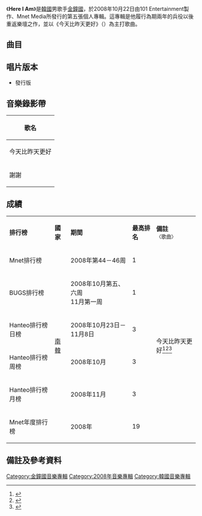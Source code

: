 {{Infobox Album
| Name        = Here I Am
| Type        = 專輯
| Artist      = [[金鐘國|金鐘國]]
| Cover       = Kim Jong Kook Here I Am.jpg
| Genre       = [[韓國流行音樂|韓國流行音樂]]
|  Released   = {{KOR}} 2008年10月22日
|  Recorded    = 2008年
|  Label      = {{KOR}} [[101_Entertainment|101 Entertainment]]製作<br/>[[Mnet_Media|Mnet Media]]發行
|  Producer   = [[崔珉赫|崔珉赫]]（{{lang|ko|최민혁}}）　
|  Length     = 53:40
|  Reviews    = *Mnet – {{Rating|9.2|10}}9.2 [http://mnet.interest.me/album/album.asp?albumid=169519 link]
|  Last album = [[第四封信|第四封信]]<br />（2006年）
|  This album = '''Here I Am'''<br />（2008年）
|  Next album = [[Eleventh_Story|Eleventh Story]]<br />（2010年）
}}

《'''Here I Am'''》是[[韓國|韓國]]男歌手[[金鐘國|金鐘國]]，於2008年10月22日由101 Entertainment製作、Mnet Media所發行的第五張個人專輯。這專輯是他履行為期兩年的兵役以後重返樂壇之作，並以《今天比昨天更好》（{{lang-ko|어제보다 오늘 더}}）為主打歌曲。

==曲目==
{{Tracklist
| total_length = 53:40
| font_size = 80%

| all_producer = [[崔珉赫|崔珉赫]]（{{lang|ko|최민혁}}）

| title1 = 謝謝
| note1 = {{lang|ko|고맙다}}
| longnote1 = 第二主打
| music1 = [[黃贊熙|黃贊熙]]（{{lang|ko|황찬희}}）
| lyrics1 = [[趙恩希|趙恩希]]（{{lang|ko|조은희}}）
| arranger1 = 黃贊熙
| length1 = 4:15

| title2 = 令人懷念的日子
| note2 = {{lang|ko|그리운 날들}}
| longnote2 = 
| music2 = [[韓尚元|韓尚元]]（{{lang|ko|한상원}}）
| lyrics2 = [[尹思羅|尹思羅]]（{{lang|ko|윤사라}}）<br>韓尚元
| arranger2 = 韓尚元
| length2 = 3:51

| title3 = 很久 很久
| note3 = {{lang|ko|오래 오래}}
| longnote3 = feat. [[趙明翼|Mikey]]（{{lang|ko|마이키}}）
| music3 = [[趙英秀|趙英秀]]（{{lang|ko|조영수}}）
| lyrics3 = 尹思羅
| arranger3 = 趙英秀
| length3 = 4:13

| title4 = 今天比昨天更好
| note4 = {{lang|ko|어제보다 오늘 더}}
| longnote4 = 第一主打
| music4 = [[金道勛|金道勛]]（{{lang|ko|김도훈}}）<br>[[李相浩|李相浩]]（{{lang|ko|이상호}}）
| lyrics4 = 尹思羅
| arranger4 = 李相浩
| length4 = 4:00

| title5 = Forever
| note5 = 
| longnote5 = feat.[[MIGHTY_MOUTH|MIGHTY MOUTH]]（{{lang|ko|마이티마우스}}）
| music5 = {{link-ko|李賢道|이현도}}（{{lang|ko|이현도}}）
| lyrics5 = 李賢道
| arranger5 = 李賢道<br>[[Donni_Jang|Donni Jang]]
| length5 = 3:22

| title6 = 沒有比這更好
| note6 = {{lang|ko|이보다 더 좋을순 없다}}
| longnote6 = feat.[[池石鎮|石鎮]]（{{lang|ko|시진}}）
| music6 = [[金道勛|金道勛]]<br>[[金奇范|金奇-{范}-]]（{{lang|ko|김기범}}）
| lyrics6 = 尹思羅
| arranger6 = 金道勛<br>金奇-{范}-
| length6 = 4:00

| title7 = 那家門前（序曲）
| note7 = {{lang|ko|그 집앞}}
| longnote7 = 純音樂
| music7 = {{link-ko|玄濟明|현제명}}（{{lang|ko|현제명}}）
| lyrics7 = 
| arranger7 = [[朴重勳|-{朴}-重勳]]（{{lang|ko|박중훈}}）
| length7 = 1:03

| title8 = 那家門前
| note8 = {{lang|ko|그 집앞}}
| longnote8 = 
| music8 = 黃贊熙
| lyrics8 = 趙恩希
| arranger8 = 黃贊熙
| length8 = 4:23

| title9 = 醉愛
| note9 = {{lang|ko|사랑에 취해}}
| longnote9 = featuring {{link-ko|朴柱碩|주석 (가수)|柱碩}}（{{lang|ko|주석}}）
| music9 = [[李浩楊|李浩楊]]（{{lang|ko|이호양}}）
| lyrics9 = 尹思羅
| arranger9 = 李浩楊
| length9 = 4:03

| title10 = 離別的定式
| note10 = {{lang|ko|이별의 정석}}
| longnote10 = 
| music10 = 趙英秀
| lyrics10 = 趙恩希
| arranger10 = 趙英秀
| length10 = 3:55

| title11 = 現在再見
| note11 = {{lang|ko|이제는 안녕}}
| longnote11 = 
| music11 = [[吳勝勛|吳勝勛]]（{{lang|ko|오성훈}}）
| lyrics11 = [[安英民|安英民]]（{{lang|ko|안영민}}）
| arranger11 = [[徐梓夏|徐梓夏]]（{{lang|ko|서재하}}）
| length11 = 3:42

| title12 = 愛你好愛你
| note12 = {{lang|ko|사랑해 널 사랑해}}
| longnote12 = 
| music12 = [[鄭鎮洙|鄭鎮洙]]（{{lang|ko|정진수}}）
| lyrics12 = [[金泰熙_(作詞人)|金泰熙]]（{{lang|ko|김태희}}）
| arranger12 = 鄭鎮洙
| length12 = 3:51

| title13 = 怎樣的人 怎樣的愛
| note13 = {{lang|ko|어떤 사람 어떤 사랑}}
| longnote13 = feat.[[金昌達|金昌達]]（{{lang|ko|창따이}}）
| music13 = 黃贊熙
| lyrics13 = 尹思羅
| arranger13 = [[李貫_(韓國)|李貫]]（{{lang|ko|이관}}）<br>[[鄭水婉|鄭水婉]]（{{lang|ko|정수완}}）
| length13 = 4:08

| title14 = 我們倆
| note14 = {{lang|ko|우리 둘이서}}
| longnote14 = 
| music14 = [[E江民|E江民]]（{{lang|ko|E강민}}）<br>[[李正表|李正表]]（{{lang|ko|이정표}}）
| lyrics14 = E江民<br>李正表
| arranger14 = E江民<br>李正表
| length14 = 4:46

}}

==唱片版本==
*發行版

==音樂錄影帶==
{| class="wikitable"
! 歌名
|-
| 今天比昨天更好
|-
| 謝謝
|}

==成績==
{|class="wikitable sortable" width=80% style="font-size:100%;text-align:center"
|- style="background:black;color:white" 
|'''排行榜'''||'''國家'''||'''期間'''||'''最高排名'''||'''備註'''<br/><small>〈歌曲〉</small>
|-
|Mnet排行榜||rowspan="6"|[[南韓|南韓]]||2008年第44－46周||1||rowspan="6"|今天比昨天更好<ref>{{cite web|url=http://www.ollehmusic.com/#/Ranking/f_TodayRankingList.asp?jobDT=2008-10-23&listtype=album&strGenreCode=&midCode=|title=♬ 음악을 이야기 할 땐, ollehmusic|accessdate=2013-08-26|publisher=ollehmusic|language=ko|archive-url=https://archive.today/20160725174007/http://www.ollehmusic.com/%23/Ranking/f_WeekRankingList_New.asp?jobDT=2010-01-21&listtype=album&strGenreCode=&midCode=#/Ranking/f_TodayRankingList.asp?jobDT=2008-10-23&listtype=album&strGenreCode=&midCode=|archive-date=2016-07-25|dead-url=yes}}</ref><ref>{{cite web|url=http://www.ollehmusic.com/#/Ranking/f_WeekRankingList_New.asp?jobDT=2008-11-07&listtype=album&strGenreCode=&midCode=|title=♬ 음악을 이야기 할 땐, ollehmusic|accessdate=2013-08-26|publisher=ollehmusic|language=ko|archive-url=https://archive.today/20160725174007/http://www.ollehmusic.com/%23/Ranking/f_WeekRankingList_New.asp?jobDT=2010-01-21&listtype=album&strGenreCode=&midCode=#/Ranking/f_WeekRankingList_New.asp?jobDT=2008-11-07&listtype=album&strGenreCode=&midCode=|archive-date=2016-07-25|dead-url=yes}}</ref><ref>{{cite web|url=http://www.ollehmusic.com/#/Ranking/f_MonthRankingList_New.asp?jobDT=2008-11-25&listtype=album&strGenreCode=&midCode=|title=♬ 음악을 이야기 할 땐, ollehmusic|accessdate=2013-08-26|publisher=ollehmusic|language=ko|archive-url=https://archive.today/20160725174007/http://www.ollehmusic.com/%23/Ranking/f_WeekRankingList_New.asp?jobDT=2010-01-21&listtype=album&strGenreCode=&midCode=#/Ranking/f_MonthRankingList_New.asp?jobDT=2008-11-25&listtype=album&strGenreCode=&midCode=|archive-date=2016-07-25|dead-url=yes}}</ref>
|-
|BUGS排行榜||2008年10月第五、六周<br>11月第一周||1
|-
|Hanteo排行榜日榜||2008年10月23日－11月8日||3
|-
|Hanteo排行榜周榜||2008年10月||3
|-
|Hanteo排行榜月榜||2008年11月||3
|-
|Mnet年度排行榜||2008年||19
|}

==備註及參考資料==
<div class="references-small">
<references></references>
</div>

[[Category:金鐘國音樂專輯|Category:金鐘國音樂專輯]]
[[Category:2008年音樂專輯|Category:2008年音樂專輯]]
[[Category:韓國音樂專輯|Category:韓國音樂專輯]]